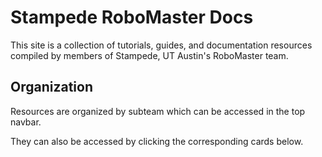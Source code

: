 # Stampede RoboMaster Docs

This site is a collection of tutorials, guides, and documentation resources compiled by members of Stampede, UT Austin's RoboMaster team. 

## Organization


Resources are organized by subteam which can be accessed in the top navbar. 

They can also be accessed by clicking the corresponding cards below.

<Cards>
  <Card title="Mechanical" href="/mech/overview" />
  <Card title="Hardware" href="/hardware/overview" />
  <Card title="Firmware" href="/firmware/overview" />
  <Card title="Computer Vision" href="/cv/overview" />
</Cards>